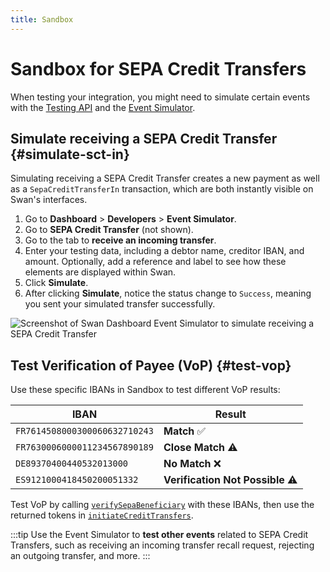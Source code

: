 ```yaml
---
title: Sandbox
---
```


# Sandbox for SEPA Credit Transfers

When testing your integration, you might need to simulate certain events with the [Testing API](../../../../developers/tools/testing-api.mdx) and the [Event Simulator](../../../../developers/tools/event-simulator.mdx).

## Simulate receiving a SEPA Credit Transfer {#simulate-sct-in}

Simulating receiving a SEPA Credit Transfer creates a new payment as well as a `SepaCreditTransferIn` transaction, which are both instantly visible on Swan's interfaces.

1. Go to **Dashboard** > **Developers** > **Event Simulator**.
1. Go to **SEPA Credit Transfer** (not shown).
1. Go to the tab to **receive an incoming transfer**.
1. Enter your testing data, including a debtor name, creditor IBAN, and amount. Optionally, add a reference and label to see how these elements are displayed within Swan.
1. Click **Simulate**.
1. After clicking **Simulate**, notice the status change to `Success`, meaning you sent your simulated transfer successfully.

![Screenshot of Swan Dashboard Event Simulator to simulate receiving a SEPA Credit Transfer](../../../../images/topics/payments/credit-transfers/sandbox-sct-in.png)

## Test Verification of Payee (VoP) {#test-vop}

Use these specific IBANs in Sandbox to test different VoP results:

| IBAN | Result | 
| --- | --- | 
| `FR7614508000300060632710243` | **Match** ✅ |
| `FR7630006000011234567890189` | **Close Match** ⚠️ |
| `DE89370400440532013000` | **No Match** ❌ |
| `ES9121000418450200051332` | **Verification Not Possible** ⚠️ |

Test VoP by calling [`verifySepaBeneficiary`](./guide-verify-beneficiary.mdx) with these IBANs, then use the returned tokens in [`initiateCreditTransfers`](./guide-initiate-ct.mdx#enhanced-with-vop).

:::tip 
Use the Event Simulator to **test other events** related to SEPA Credit Transfers, such as receiving an incoming transfer recall request, rejecting an outgoing transfer, and more.
:::